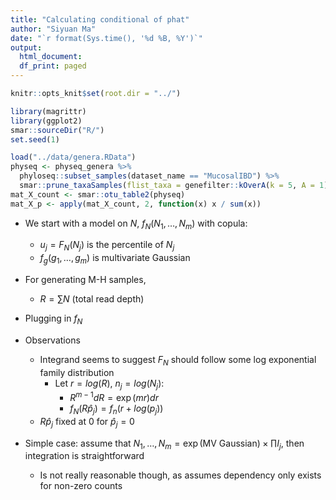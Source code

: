 ```yaml
---
title: "Calculating conditional of phat"
author: "Siyuan Ma"
date: "`r format(Sys.time(), '%d %B, %Y')`"
output:
  html_document:
  df_print: paged
---
```

```r
knitr::opts_knit$set(root.dir = "../")
```

```r
library(magrittr)
library(ggplot2)
smar::sourceDir("R/")
set.seed(1)
```

```r
load("../data/genera.RData")
physeq <- physeq_genera %>% 
  phyloseq::subset_samples(dataset_name == "MucosalIBD") %>% 
  smar::prune_taxaSamples(flist_taxa = genefilter::kOverA(k = 5, A = 1))
mat_X_count <- smar::otu_table2(physeq)
mat_X_p <- apply(mat_X_count, 2, function(x) x / sum(x))
```

* We start with a model on $N$, $f_N(N_1, \dots, N_m)$ with copula:
  \begin{align}
    f_N(N_1, \dots, N_m) 
      &= \left(\prod f_N(N_j)\right) \times f_u(u_1, \dots, u_m) \\
      &= \left(\prod f_N(N_j)\right) \times \frac{f_g(F^{-1}_g(u_1), \dots, F^{-1}_g(u_m))}
         {\prod f_g(F^{-1}_g(u_j))}
  \end{align}
  * $u_j = F_N(N_j)$ is the percentile of $N_j$
  * $f_g(g_1, \dots, g_m)$ is multivariate Gaussian

* For generating M-H samples,
  \begin{align}
    f_{\hat{p}}(\hat{p}_j | \hat{p}_{-j}/\sum \hat{p}_{-j})
      &\propto f_{\hat{p}}(\hat{p}_1, \dots, \hat{p}_m) \\
      &= \int f_N(R\hat{p}_1, \dots, R\hat{p}_m) R^{m - 1} dR
  \end{align}
  * $R = \sum N$ (total read depth)

* Plugging in $f_N$
  \begin{align}
    f_N(R\hat{p}_1, \dots, R\hat{p}_m) 
      &= \left(\prod f_N(R\hat{p}_j) \right) \times 
         \frac{f_g(F_g^{-1}(F_N(R\hat{p}_1)), \dots, F_g^{-1}(F_N(R\hat{p}_m)))}
         {\prod f_g(F_g^{-1}(F_N(R\hat{p}_1)))} 
  \end{align}
  
* Observations
  * Integrand seems to suggest $F_N$ should follow some log exponential family
    distribution
    * Let $r = log(R)$, $n_j = log(N_j)$:
      * $R^{m - 1} dR = \exp(m r) d r$
      * $f_N(R\hat{p}_j) = f_n(r + log(p_j))$
  * $R\hat{p}_j$ fixed at $0$ for $\hat{p}_j = 0$
  
* Simple case: assume that $N_1, \dots, N_m = \exp\left(\text{MV Gaussian}\right)
  \times \prod I_j$, then integration is straightforward
  * Is not really reasonable though, as assumes dependency only exists for 
    non-zero counts